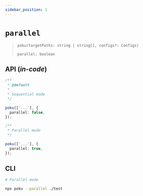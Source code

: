 ```yaml
---
sidebar_position: 1
---
```


# `parallel`

> `poku(targetPaths: string | string[], configs?: Configs)`
>
> `parallel: boolean`

## API (_in-code_)

```ts
/**
 * @default
 *
 * Sequential mode
 */

poku(['...'], {
  parallel: false,
});
```

```ts
/**
 * Parallel mode
 */

poku(['...'], {
  parallel: true,
});
```

## CLI

```bash
# Parallel mode

npx poku --parallel ./test
```
